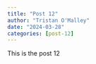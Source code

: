 ```yaml
---
title: "Post 12"
author: "Tristan O'Malley"
date: "2024-03-28"
categories: [post-12]
---
```


This is the post 12
